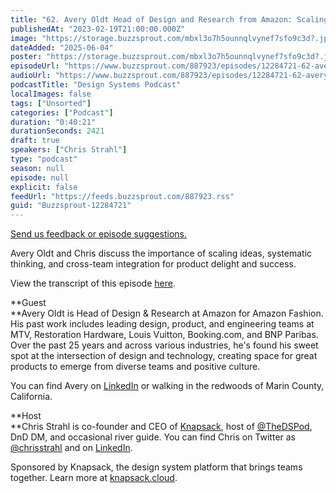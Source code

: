 ```yaml
---
title: "62. Avery Oldt Head of Design and Research from Amazon: Scaling ideas to systems"
publishedAt: "2023-02-19T21:00:00.000Z"
image: "https://storage.buzzsprout.com/mbxl3o7h5ounnqlvynef7sfo9c3d?.jpg"
dateAdded: "2025-06-04"
poster: "https://storage.buzzsprout.com/mbxl3o7h5ounnqlvynef7sfo9c3d?.jpg"
episodeUrl: "https://www.buzzsprout.com/887923/episodes/12284721-62-avery-oldt-head-of-design-and-research-from-amazon-scaling-ideas-to-systems.mp3"
audioUrl: "https://www.buzzsprout.com/887923/episodes/12284721-62-avery-oldt-head-of-design-and-research-from-amazon-scaling-ideas-to-systems.mp3"
podcastTitle: "Design Systems Podcast"
localImages: false
tags: ["Unsorted"]
categories: ["Podcast"]
duration: "0:40:21"
durationSeconds: 2421
draft: true
speakers: ["Chris Strahl"]
type: "podcast"
season: null
episode: null
explicit: false
feedUrl: "https://feeds.buzzsprout.com/887923.rss"
guid: "Buzzsprout-12284721"
---
```

[Send us feedback or episode suggestions.](https://www.buzzsprout.com/twilio/text_messages/887923/open_sms)

Avery Oldt and Chris discuss the importance of scaling ideas, systematic thinking, and cross-team integration for product delight and success.  
  
View the transcript of this episode [here](https://docs.google.com/document/d/1o79ugcNNSAMMKPr-xo74yBiSoKZ4Xwrc/edit).  
  
**Guest  
**Avery Oldt is Head of Design & Research at Amazon for Amazon Fashion. His past work includes leading design, product, and engineering teams at MTV, Restoration Hardware, Louis Vuitton, Booking.com, and BNP Paribas. Over the past 25 years and across various industries, he's found his sweet spot at the intersection of design and technology, creating space for great products to emerge from diverse teams and positive culture.  
  
You can find Avery on [LinkedIn](https://www.linkedin.com/in/averyoldt/) or walking in the redwoods of Marin County, California. 

**Host  
**Chris Strahl is co-founder and CEO of [Knapsack](https://www.knapsack.cloud/), host of [@TheDSPod](https://twitter.com/thedspod), DnD DM, and occasional river guide. You can find Chris on Twitter as [@chrisstrahl](https://twitter.com/chrisstrahl) and on [LinkedIn](https://www.linkedin.com/in/chrisstrahl/).  
  
Sponsored by Knapsack, the design system platform that brings teams together. Learn more at [knapsack.cloud](https://www.knapsack.cloud/?utm_source=podcast).
